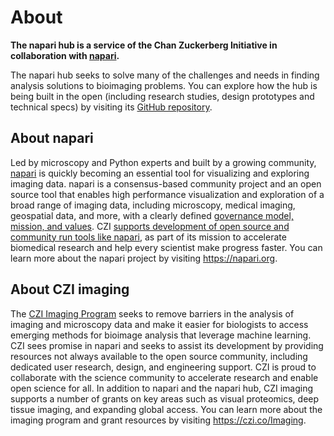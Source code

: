 
<LayoutMDX toc title="About">

# About

**The napari hub is a service of the Chan Zuckerberg Initiative in collaboration with [napari]({NAPARI_WEBSITE}).**

The napari hub seeks to solve many of the challenges and needs in finding analysis solutions to bioimaging problems.
You can explore how the hub is being built in the open (including research studies, design prototypes and technical specs)
by visiting its [GitHub repository]({HUB_REPO}).

## About napari

Led by microscopy and Python experts and built by a growing community,
[napari]({NAPARI_WEBSITE}) is quickly becoming an essential tool for visualizing and exploring
imaging data. napari is a consensus-based community project and an open
source tool that enables high performance visualization and exploration of a
broad range of imaging data, including microscopy, medical imaging, geospatial
data, and more, with a clearly defined [governance model, mission, and values]({NAPARI_GOVERNANCE}).
CZI [supports development of open source and community run tools like napari]({CZI_EOSS}),
as part of its mission to accelerate biomedical research and help every scientist make progress faster.
You can learn more about the napari project by visiting <https://napari.org>.

## About CZI imaging

The [CZI Imaging Program](https://chanzuckerberg.com/science/programs-resources/imaging/)
seeks to remove barriers in the analysis of imaging and microscopy data
and make it easier for biologists to access emerging methods for bioimage analysis
that leverage machine learning. CZI sees promise in napari and seeks to assist
its development by providing resources not always available to the open source community,
including dedicated user research, design, and engineering support.
CZI is proud to collaborate with the science community to accelerate research
and enable open science for all. In addition to napari and the napari hub,
CZI imaging supports a number of grants on key areas such as visual proteomics,
deep tissue imaging, and expanding global access.
You can learn more about the imaging program and grant resources by visiting <https://czi.co/Imaging>.

</LayoutMDX>
